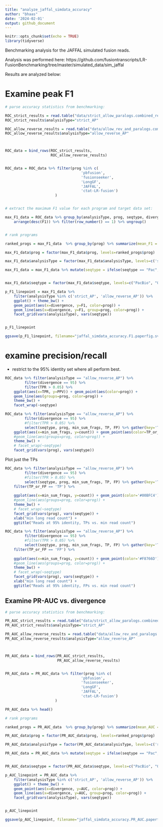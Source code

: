 ```yaml
---
title: "analyze_jaffal_simdata_accuracy"
author: "bhaas"
date: '2024-02-01'
output: github_document
---
```


```r
knitr::opts_chunk$set(echo = TRUE)
library(tidyverse)
```


Benchmarking analysis for the JAFFAL simulated fusion reads.

Analysis was performed here:
https://github.com/fusiontranscripts/LR-FusionBenchmarking/tree/master/simulated_data/sim_jaffal

Results are analyzed below:


# Examine peak F1

```r

# parse accuracy statistics from benchmarking:

ROC_strict_results = read.table("data/strict_allow_paralogs.combined_results.ROC.tsv", header=T, sep="\t", stringsAsFactors = F)
ROC_strict_results$analysisType="strict_AP"

ROC_allow_reverse_results = read.table("data/allow_rev_and_paralogs.combined_results.ROC.tsv", header=T, sep="\t", stringsAsFactors = F)
ROC_allow_reverse_results$analysisType="allow_reverse_AP"



ROC_data = bind_rows(ROC_strict_results,
                     ROC_allow_reverse_results)


ROC_data = ROC_data %>% filter(prog %in% c(
                                   'pbfusion',
                                   'fusionseeker',
                                   'LongGF',
                                   'JAFFAL',
                                   'ctat-LR-fusion')
                       )


# extract the maximum F1 value for each program and target data set: 

max_F1_data = ROC_data %>% group_by(analysisType, prog, seqtype, divergence) %>% 
    arrange(desc(F1)) %>% filter(row_number() == 1) %>% ungroup()


# rank programs 

ranked_progs = max_F1_data  %>% group_by(prog) %>% summarize(mean_F1 = mean(F1)) %>% arrange(desc(mean_F1))

max_F1_data$prog = factor(max_F1_data$prog, levels=ranked_progs$prog)

max_F1_data$analysisType = factor(max_F1_data$analysisType, levels=c('strict_AP', 'allow_reverse_AP'))

max_F1_data = max_F1_data %>% mutate(seqtype = ifelse(seqtype == "Pac", "PacBio", seqtype))


max_F1_data$seqtype = factor(max_F1_data$seqtype, levels=c("PacBio", "ONT"))


```


```r

p_F1_linepoint = max_F1_data %>% 
    filter(analysisType %in% c('strict_AP', 'allow_reverse_AP')) %>%
    ggplot() + theme_bw() +
    geom_point(aes(x=divergence, y=F1, color=prog)) +
    geom_line(aes(x=divergence, y=F1, group=prog, color=prog)) +
    facet_grid(vars(analysisType), vars(seqtype))


p_F1_linepoint

```





```r

ggsave(p_F1_linepoint, filename="jaffal_simdata_accuracy.F1.paperfig.svg", width=8, height=7)

```


# examine precision/recall

- restrict to the 95% identity set where all perform best.

```r

ROC_data %>% filter(analysisType == "allow_reverse_AP") %>% 
         filter(divergence == 95) %>%
         filter(TPR > 0.05) %>%
    ggplot(aes(x=TPR, y=PPV)) + geom_point(aes(color=prog)) + 
    geom_line(aes(groups=prog, color=prog)) +
    theme_bw() + 
    facet_wrap(~seqtype)


```



```r

ROC_data %>% filter(analysisType == "allow_reverse_AP") %>% 
         filter(divergence == 95) %>%
         #filter(TPR > 0.05) %>%
         select(seqtype, prog, min_sum_frags, TP, FP) %>% gather(key='TP_or_FP', value='count', TP, FP) %>%
    ggplot(aes(x=min_sum_frags, y=count)) + geom_point(aes(color=TP_or_FP)) + geom_line(aes(groups=prog, color=TP_or_FP)) +
    #geom_line(aes(groups=prog, color=prog)) +
    theme_bw() + 
    # facet_wrap(~seqtype)
    facet_grid(vars(prog), vars(seqtype))


```

Plot just the TPs




```r


ROC_data %>% filter(analysisType == "allow_reverse_AP") %>% 
         filter(divergence == 95) %>%
         #filter(TPR > 0.05) %>%
         select(seqtype, prog, min_sum_frags, TP, FP) %>% gather(key='TP_or_FP', value='count', TP, FP) %>%
    filter(TP_or_FP == 'TP') %>%
   
    ggplot(aes(x=min_sum_frags, y=count)) + geom_point(color='#00BFC4') + geom_line(aes(groups=prog), color='#00BFC4') +
    #geom_line(aes(groups=prog, color=prog)) +
    theme_bw() + 
    # facet_wrap(~seqtype)
    facet_grid(vars(prog), vars(seqtype)) + 
    xlab("min long read count") +
    ggtitle("Reads at 95% identity, TPs vs. min read count")


```


```r


ROC_data %>% filter(analysisType == "allow_reverse_AP") %>% 
         filter(divergence == 95) %>%
         #filter(TPR > 0.05) %>%
         select(seqtype, prog, min_sum_frags, TP, FP) %>% gather(key='TP_or_FP', value='count', TP, FP) %>%
    filter(TP_or_FP == 'FP') %>%
   
    ggplot(aes(x=min_sum_frags, y=count)) + geom_point(color='#F8766D') + geom_line(aes(groups=prog), color='#F8766D') +
    #geom_line(aes(groups=prog, color=prog)) +
    theme_bw() + 
    # facet_wrap(~seqtype)
    facet_grid(vars(prog), vars(seqtype)) + 
    xlab("min long read count") +
    ggtitle("Reads at 95% identity, FPs vs. min read count")


```



## Examine PR-AUC vs. divergence


```r

# parse accuracy statistics from benchmarking:

PR_AUC_strict_results = read.table("data/strict_allow_paralogs.combined_results.PR_AUC.tsv", header=T, sep="\t", stringsAsFactors = F)
PR_AUC_strict_results$analysisType="strict_AP"

PR_AUC_allow_reverse_results = read.table("data/allow_rev_and_paralogs.combined_results.PR_AUC.tsv", header=T, sep="\t", stringsAsFactors = F)
PR_AUC_allow_reverse_results$analysisType="allow_reverse_AP"



PR_AUC_data = bind_rows(PR_AUC_strict_results,
                        PR_AUC_allow_reverse_results)


PR_AUC_data = PR_AUC_data %>% filter(prog %in% c(
                                   'pbfusion',
                                   'fusionseeker',
                                   'LongGF',
                                   'JAFFAL',
                                   'ctat-LR-fusion')
                       )

PR_AUC_data %>% head()
```

```r

# rank programs 

ranked_progs = PR_AUC_data  %>% group_by(prog) %>% summarize(mean_AUC = mean(AUC)) %>% arrange(desc(mean_AUC))

PR_AUC_data$prog = factor(PR_AUC_data$prog, levels=ranked_progs$prog)

PR_AUC_data$analysisType = factor(PR_AUC_data$analysisType, levels=c('strict_AP', 'allow_reverse_AP'))

PR_AUC_data = PR_AUC_data %>% mutate(seqtype = ifelse(seqtype == "Pac", "PacBio", seqtype))


PR_AUC_data$seqtype = factor(PR_AUC_data$seqtype, levels=c("PacBio", "ONT"))


```


```r

p_AUC_linepoint = PR_AUC_data %>% 
    filter(analysisType %in% c('strict_AP', 'allow_reverse_AP')) %>%
    ggplot() + theme_bw() +
    geom_point(aes(x=divergence, y=AUC, color=prog)) +
    geom_line(aes(x=divergence, y=AUC, group=prog, color=prog)) +
    facet_grid(vars(analysisType), vars(seqtype))


p_AUC_linepoint

```


```r

ggsave(p_AUC_linepoint, filename="jaffal_simdata_accuracy.PR_AUC.paperfig.svg", width=8, height=7)

```



